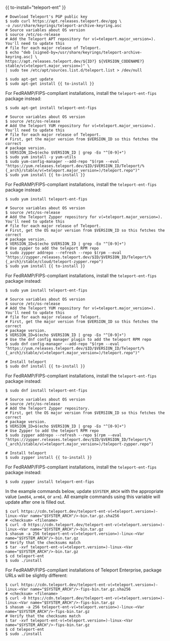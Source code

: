 {{ to-install="teleport-ent" }}
<Tabs>
<TabItem label="Debian 9+/Ubuntu 16.04+ (apt)">

```code
# Download Teleport's PGP public key
$ sudo curl https://apt.releases.teleport.dev/gpg \
-o /usr/share/keyrings/teleport-archive-keyring.asc
# Source variables about OS version
$ source /etc/os-release
# Add the Teleport APT repository for v(=teleport.major_version=). You'll need to update this
# file for each major release of Teleport.
$ echo "deb [signed-by=/usr/share/keyrings/teleport-archive-keyring.asc] \
https://apt.releases.teleport.dev/${ID?} ${VERSION_CODENAME?} stable/v(=teleport.major_version=)" \
| sudo tee /etc/apt/sources.list.d/teleport.list > /dev/null

$ sudo apt-get update
$ sudo apt-get install {{ to-install }}
```

For FedRAMP/FIPS-compliant installations, install the `teleport-ent-fips` package instead:

```code
$ sudo apt-get install teleport-ent-fips
```

</TabItem>
<TabItem label="Amazon Linux 2/RHEL 7 (yum)">

```code
# Source variables about OS version
$ source /etc/os-release
# Add the Teleport YUM repository for v(=teleport.major_version=). You'll need to update this
# file for each major release of Teleport.
# First, get the major version from $VERSION_ID so this fetches the correct
# package version.
$ VERSION_ID=$(echo $VERSION_ID | grep -Eo "^[0-9]+")
$ sudo yum install -y yum-utils
$ sudo yum-config-manager --add-repo "$(rpm --eval "https://yum.releases.teleport.dev/$ID/$VERSION_ID/Teleport/%{_arch}/stable/v(=teleport.major_version=)/teleport.repo")"
$ sudo yum install {{ to-install }}
```

For FedRAMP/FIPS-compliant installations, install the `teleport-ent-fips` package instead:

```code
$ sudo yum install teleport-ent-fips
```

</TabItem>
<TabItem label="Amazon Linux 2/RHEL 7 (zypper)">

```code
# Source variables about OS version
$ source /etc/os-release
# Add the Teleport Zypper repository for v(=teleport.major_version=). You'll need to update this
# file for each major release of Teleport.
# First, get the OS major version from $VERSION_ID so this fetches the correct
# package version.
$ VERSION_ID=$(echo $VERSION_ID | grep -Eo "^[0-9]+")
# Use zypper to add the teleport RPM repo
$ sudo zypper addrepo --refresh --repo $(rpm --eval "https://zypper.releases.teleport.dev/$ID/$VERSION_ID/Teleport/%{_arch}/stable/cloud/teleport-zypper.repo")
$ sudo yum install {{ to-install }}
```

For FedRAMP/FIPS-compliant installations, install the `teleport-ent-fips` package instead:

```code
$ sudo yum install teleport-ent-fips
```

</TabItem>
<TabItem label="Amazon Linux 2023/RHEL 8+ (dnf)">

```code
# Source variables about OS version
$ source /etc/os-release
# Add the Teleport YUM repository for v(=teleport.major_version=). You'll need to update this
# file for each major release of Teleport.
# First, get the major version from $VERSION_ID so this fetches the correct
# package version.
$ VERSION_ID=$(echo $VERSION_ID | grep -Eo "^[0-9]+")
# Use the dnf config manager plugin to add the teleport RPM repo
$ sudo dnf config-manager --add-repo "$(rpm --eval "https://yum.releases.teleport.dev/$ID/$VERSION_ID/Teleport/%{_arch}/stable/v(=teleport.major_version=)/teleport.repo")"

# Install teleport
$ sudo dnf install {{ to-install }}
```

For FedRAMP/FIPS-compliant installations, install the `teleport-ent-fips` package instead:

```code
$ sudo dnf install teleport-ent-fips
```

</TabItem>
<TabItem label="SLES 12 SP5+ and 15 SP5+ (zypper)">

```code
# Source variables about OS version
$ source /etc/os-release
# Add the Teleport Zypper repository.
# First, get the OS major version from $VERSION_ID so this fetches the correct
# package version.
$ VERSION_ID=$(echo $VERSION_ID | grep -Eo "^[0-9]+")
# Use Zypper to add the teleport RPM repo
$ sudo zypper addrepo --refresh --repo $(rpm --eval "https://zypper.releases.teleport.dev/$ID/$VERSION_ID/Teleport/%{_arch}/stable/v(=teleport.major_version=)/teleport-zypper.repo")

# Install teleport
$ sudo zypper install {{ to-install }}
```

For FedRAMP/FIPS-compliant installations, install the `teleport-ent-fips` package instead:

```code
$ sudo zypper install teleport-ent-fips
```

</TabItem>

<TabItem label="Tarball" >

In the example commands below, update `$SYSTEM_ARCH` with the appropriate
value (`amd64`, `arm64`, or `arm`). All example commands using this variable
will update after one is filled out.

```code
$ curl https://cdn.teleport.dev/teleport-ent-v(=teleport.version=)-linux-<Var name="$SYSTEM_ARCH"/>-bin.tar.gz.sha256
# <checksum> <filename>
$ curl -O https://cdn.teleport.dev/teleport-ent-v(=teleport.version=)-linux-<Var name="$SYSTEM_ARCH"/>-bin.tar.gz
$ shasum -a 256 teleport-ent-v(=teleport.version=)-linux-<Var name="$SYSTEM_ARCH"/>-bin.tar.gz
# Verify that the checksums match
$ tar -xvf teleport-ent-v(=teleport.version=)-linux-<Var name="$SYSTEM_ARCH"/>-bin.tar.gz
$ cd teleport-ent
$ sudo ./install
```

For FedRAMP/FIPS-compliant installations of Teleport Enterprise, package URLs
will be slightly different:

```code
$ curl https://cdn.teleport.dev/teleport-ent-v(=teleport.version=)-linux-<Var name="$SYSTEM_ARCH"/>-fips-bin.tar.gz.sha256
# <checksum> <filename>
$ curl -O https://cdn.teleport.dev/teleport-ent-v(=teleport.version=)-linux-<Var name="$SYSTEM_ARCH"/>-fips-bin.tar.gz
$ shasum -a 256 teleport-ent-v(=teleport.version=)-linux-<Var name="$SYSTEM_ARCH"/>-fips-bin.tar.gz
# Verify that the checksums match
$ tar -xvf teleport-ent-v(=teleport.version=)-linux-<Var name="$SYSTEM_ARCH"/>-fips-bin.tar.gz
$ cd teleport-ent
$ sudo ./install
```

</TabItem>
</Tabs>
